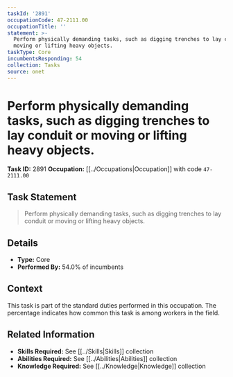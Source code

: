 ```yaml
---
taskId: '2891'
occupationCode: 47-2111.00
occupationTitle: ''
statement: >-
  Perform physically demanding tasks, such as digging trenches to lay conduit or
  moving or lifting heavy objects.
taskType: Core
incumbentsResponding: 54
collection: Tasks
source: onet
---
```

# Perform physically demanding tasks, such as digging trenches to lay conduit or moving or lifting heavy objects.

**Task ID:** 2891
**Occupation:** [[../Occupations|Occupation]] with code `47-2111.00`

## Task Statement

> Perform physically demanding tasks, such as digging trenches to lay conduit or moving or lifting heavy objects.

## Details

- **Type:** Core
- **Performed By:** 54.0% of incumbents

## Context

This task is part of the standard duties performed in this occupation. The percentage indicates how common this task is among workers in the field.

## Related Information

- **Skills Required:** See [[../Skills|Skills]] collection
- **Abilities Required:** See [[../Abilities|Abilities]] collection
- **Knowledge Required:** See [[../Knowledge|Knowledge]] collection
